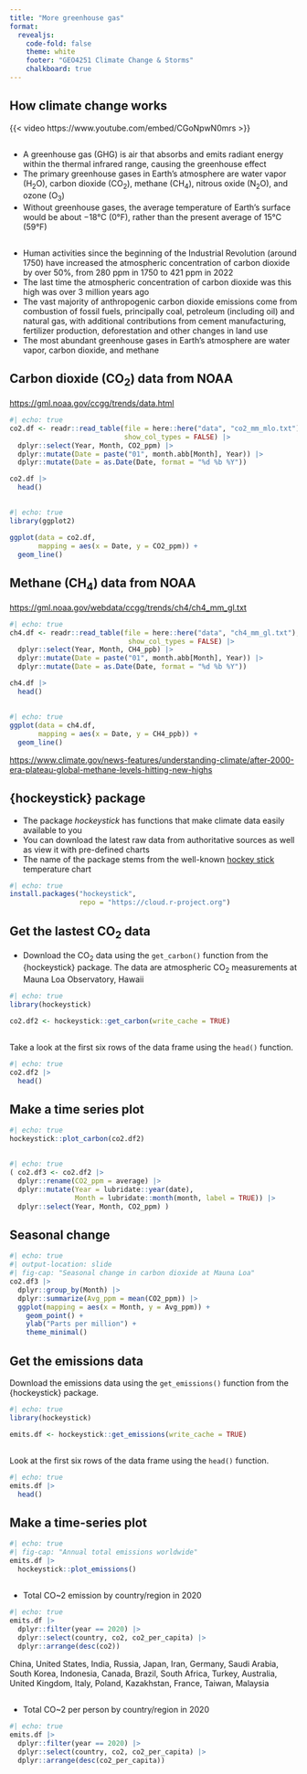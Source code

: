 ```yaml
---
title: "More greenhouse gas"
format: 
  revealjs:
    code-fold: false
    theme: white
    footer: "GEO4251 Climate Change & Storms"
    chalkboard: true
---
```


## How climate change works

{{< video https://www.youtube.com/embed/CGoNpwN0mrs >}}

##

-   A greenhouse gas (GHG) is air that absorbs and emits radiant energy within the thermal infrared range, causing the greenhouse effect
-   The primary greenhouse gases in Earth's atmosphere are water vapor (H~2~O), carbon dioxide (CO~2~), methane (CH~4~), nitrous oxide (N~2~O), and ozone (O~3~)
-   Without greenhouse gases, the average temperature of Earth's surface would be about −18°C (0°F), rather than the present average of 15°C (59°F)

##

-   Human activities since the beginning of the Industrial Revolution (around 1750) have increased the atmospheric concentration of carbon dioxide by over 50%, from 280 ppm in 1750 to 421 ppm in 2022
-   The last time the atmospheric concentration of carbon dioxide was this high was over 3 million years ago
-   The vast majority of anthropogenic carbon dioxide emissions come from combustion of fossil fuels, principally coal, petroleum (including oil) and natural gas, with additional contributions from cement manufacturing, fertilizer production, deforestation and other changes in land use
-   The most abundant greenhouse gases in Earth's atmosphere are water vapor, carbon dioxide, and methane


## Carbon dioxide (CO~2~) data from NOAA

<https://gml.noaa.gov/ccgg/trends/data.html>

```r
#| echo: true
co2.df <- readr::read_table(file = here::here("data", "co2_mm_mlo.txt"), 
                            show_col_types = FALSE) |>
  dplyr::select(Year, Month, CO2_ppm) |>
  dplyr::mutate(Date = paste("01", month.abb[Month], Year)) |>
  dplyr::mutate(Date = as.Date(Date, format = "%d %b %Y"))

co2.df |>
  head()
```

##

```r
#| echo: true
library(ggplot2)

ggplot(data = co2.df,
       mapping = aes(x = Date, y = CO2_ppm)) +
  geom_line()
```

## Methane (CH~4~) data from NOAA 

<https://gml.noaa.gov/webdata/ccgg/trends/ch4/ch4_mm_gl.txt>

```r
#| echo: true
ch4.df <- readr::read_table(file = here::here("data", "ch4_mm_gl.txt"), 
                             show_col_types = FALSE) |>
  dplyr::select(Year, Month, CH4_ppb) |>
  dplyr::mutate(Date = paste("01", month.abb[Month], Year)) |>
  dplyr::mutate(Date = as.Date(Date, format = "%d %b %Y"))

ch4.df |>
  head()
```

##

```r
#| echo: true
ggplot(data = ch4.df,
       mapping = aes(x = Date, y = CH4_ppb)) +
  geom_line()
```

<https://www.climate.gov/news-features/understanding-climate/after-2000-era-plateau-global-methane-levels-hitting-new-highs>

## {hockeystick} package

-   The package *hockeystick* has functions that make climate data easily available to you
-   You can download the latest raw data from authoritative sources as well as view it with pre-defined charts
-   The name of the package stems from the well-known [hockey stick](https://en.wikipedia.org/wiki/Hockey_stick_graph) temperature chart

```r
#| echo: true
install.packages("hockeystick",
                 repo = "https://cloud.r-project.org")
```

## Get the lastest CO~2~ data

-   Download the CO~2~ data using the `get_carbon()` function from the {hockeystick} package. The data are atmospheric CO~2~ measurements at Mauna Loa Observatory, Hawaii

```r
#| echo: true
library(hockeystick)

co2.df2 <- hockeystick::get_carbon(write_cache = TRUE)
```

## 

Take a look at the first six rows of the data frame using the `head()` function.

```r
#| echo: true
co2.df2 |>
  head()
```

## Make a time series plot

```r
#| echo: true
hockeystick::plot_carbon(co2.df2)
```

## 

```r
#| echo: true
( co2.df3 <- co2.df2 |>
  dplyr::rename(CO2_ppm = average) |>
  dplyr::mutate(Year = lubridate::year(date),
                Month = lubridate::month(month, label = TRUE)) |>
  dplyr::select(Year, Month, CO2_ppm) )
```

## Seasonal change

```r
#| echo: true
#| output-location: slide 
#| fig-cap: "Seasonal change in carbon dioxide at Mauna Loa"
co2.df3 |>
  dplyr::group_by(Month) |>
  dplyr::summarize(Avg_ppm = mean(CO2_ppm)) |>
  ggplot(mapping = aes(x = Month, y = Avg_ppm)) +
    geom_point() +
    ylab("Parts per million") +
    theme_minimal()
```

## Get the emissions data

Download the emissions data using the `get_emissions()` function from the {hockeystick} package.

```r
#| echo: true
library(hockeystick)

emits.df <- hockeystick::get_emissions(write_cache = TRUE)
```

##

Look at the first six rows of the data frame using the `head()` function.

```r
#| echo: true
emits.df |>
  head()
```

## Make a time-series plot

```r
#| echo: true
#| fig-cap: "Annual total emissions worldwide"
emits.df |>
  hockeystick::plot_emissions()
```

## 

-   Total CO~2 emission by country/region in 2020

```r
#| echo: true
emits.df |>
  dplyr::filter(year == 2020) |>
  dplyr::select(country, co2, co2_per_capita) |>
  dplyr::arrange(desc(co2))
```

China, United States, India, Russia, Japan, Iran, Germany, Saudi Arabia, South Korea, Indonesia, Canada, Brazil, South Africa, Turkey, Australia, United Kingdom, Italy, Poland, Kazakhstan, France, Taiwan, Malaysia


## 

-   Total CO~2 per person by country/region in 2020

```r
#| echo: true
emits.df |>
  dplyr::filter(year == 2020) |>
  dplyr::select(country, co2, co2_per_capita) |>
  dplyr::arrange(desc(co2_per_capita))
```